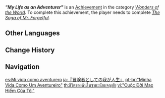 {{Achievement Infobox
|id           = 81173
|order id     = 1159
|category     = Wonders of the World
|description  = Help [[Roald]] to complete his adventure diary.
|requirements = Complete ''[[The Saga of Mr. Forgetful]]''.
|primogems    = 5
|tracking     = 
|hidden       = 1
|topic        = 
|type         = Quest
}}
'''''"My Life as an Adventurer"''''' is an [[Achievement]] in the category ''[[Wonders of the World]]''. To complete this achievement, the player needs to complete ''[[The Saga of Mr. Forgetful]]''.
<!--
==Trivia==

==Video Guides==
{{EVT
|video1   = 
|caption1 = 
}}
-->
==Other Languages==
{{Other Languages
|en      = "My Life as an Adventurer"
|zhs     = 《我作为冒险家的一生》
|zhs_rm  = "Wǒ Zuòwéi Màoxiǎnjiā de Yīshēng"
|zht     = 《我作為冒險家的一生》
|zht_rm  = "Wǒ Zuòwéi Màoxiǎnjiā de Yīshēng"
|zh_tl   = 
|ja      = 『冒険者としての我が人生』
|ja_rm   = "Boukensha to Shite no Waga Jinsei"
|ja_tl   = "My Life as an Adventurer"
|ko      = 《모험가로서의 일생》
|ko_rm   = "Moheomgaroseo-ui Ilsaeng"
|ko_tl   = "Life as an Adventurer"
|es      = Mi vida como aventurero
|es_tl   = My Life as an Adventurer
|fr      = «&nbsp;Vis ma vie d'aventurier&nbsp;»
|fr_tl   = "Live My Adventurer Life"
|ru      = «Летопись искателя приключений»
|ru_tl   = "Chronicles of an Adventurer"
|th      = [ชีวิตของฉันในฐานะนักผจญภัย]
|th_rm   = [Chiwit Khong Chan Nai Thana Nak Photya Phai]
|th_tl   = 
|vi      = "Cuộc Đời Mạo Hiểm Của Tôi"
|vi_tl   = 
|de      = „Mein Leben als Abenteurer“
|de_tl   = "My Life as Adventurer"
|id      = "Hidupku Sebagai Seorang Petualang"
|id_tl   = "My Life As An Adventurer"
|pt      = "Minha Vida Como Um Aventureiro"
|pt_tl   = 
|tr      = "Macera Dolu Hayatım"
|tr_tl   = "My Adventureful Life"
|it      = La mia vita da avventuriere
|it_tl   = My Life as an Adventurer
}}

==Change History==
{{Change History|2.2}}
<!--
==References==
{{Reflist}}
-->
==Navigation==
{{Achievement Navbox|Wonders of the World|Quest}}

[[es:Mi vida como aventurero]]
[[ja:『冒険者としての我が人生』]]
[[pt-br:"Minha Vida Como Um Aventureiro"]]
[[th:ชีวิตของฉันในฐานะนักผจญภัย]]
[[vi:"Cuộc Đời Mạo Hiểm Của Tôi"]]
